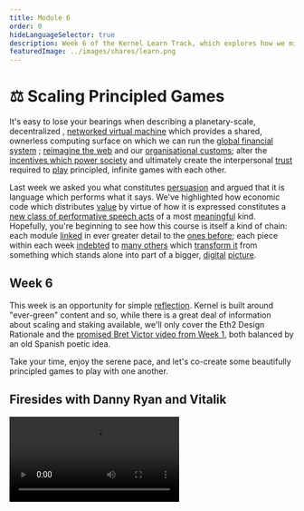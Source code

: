 ```yaml
---
title: Module 6
order: 0
hideLanguageSelector: true
description: Week 6 of the Kernel Learn Track, which explores how we might scale censorship resistant technologies across the globe and how we can learn to play principled, infinite games with one another.
featuredImage: ../images/shares/learn.png
---
```


# ⚖️ Scaling Principled Games

It's easy to lose your bearings when describing a planetary-scale, decentralized
, [networked virtual machine](/learn-module-1/) which provides a shared, ownerless computing 
surface on which we can run the [global financial system](/learn-module-2/)
; [reimagine the web](/learn-module-3) and our [organisational customs](/learn-module-4); alter 
the [incentives which power society](/learn-module-5) and ultimately create the 
interpersonal [trust](/learn-module-0/trust) required to [play](/learn-module-0/play-of-pattern) 
principled, infinite games with each other.

Last week we asked you what constitutes [persuasion](/learn-module-5/incentives/#persuasion) 
and argued that it is language which performs what it says. We've highlighted how economic 
code which distributes [value](/learn-module-1/value/) by virtue of how it is expressed 
constitutes a [new class of performative speech acts](/learn-module-4/self-enquiry/#identity-we-can-live-with) 
of a most [meaningful](/learn-module-1/meaning/) kind. Hopefully, you're beginning to see how 
this course is itself a kind of chain: each module [linked](/learn-module-3/lock-it-open/#the-path-forward) 
in ever greater detail to the [ones before](/learn-module-3/time/); each piece within each 
week [indebted](/learn/module-2/debt/) to [many others](/learn-module-4/the-garden) 
which [transform it](/learn-module-3/remember/) from something which stands alone into part of 
a bigger, [digital](/learn-module-4/art/) [picture](/learn-module-0/purpose/).

## Week 6

This week is an opportunity for simple [reflection](/learn-module-3/humility/). Kernel is 
built around "ever-green" content and so, while there is a great deal of information about 
scaling and staking <Link to="https://hackmd.io/@benjaminion/eth2_news" >available</Link>, 
we'll only cover the Eth2 Design Rationale and 
the [promised Bret Victor video from Week 1](/learn-module-1/joyful-subversion/#experiment-with-format), 
both balanced by an old Spanish poetic idea. 

Take your time, enjoy the serene pace, and let's co-create some beautifully principled games to 
play with one another.

## Firesides with Danny Ryan and Vitalik

<Video src="https://www.youtube.com/embed/0WeQ7c-RbwM?start=1007" />

<Video src="https://www.youtube.com/embed/xpKEVtjBNYg" />